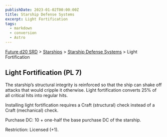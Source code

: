 ```yaml
---
publishDate: 2023-01-02T00:00:00Z
title: Starship Defense Systems
excerpt: Light Fortification
tags:
  - markdown
  - conversion
  - Astro
---
```






[Future d20 SRD](/#futureD20) > [Starships](future-d20-srd-starships-index) > [Starship Defense Systems](future-d20-srd-starships-starship-defense-systems-index) > Light Fortification




## Light Fortification (PL 7)


The starship’s structural integrity is reinforced so that the ship can shake off attacks that would cripple it otherwise. Light fortification converts 25% of all critical hits into regular hits.


Installing light fortification requires a Craft (structural) check instead of a Craft (mechanical) check.


Purchase DC: 10 + one-half the base purchase DC of the starship.


Restriction: Licensed (+1).



